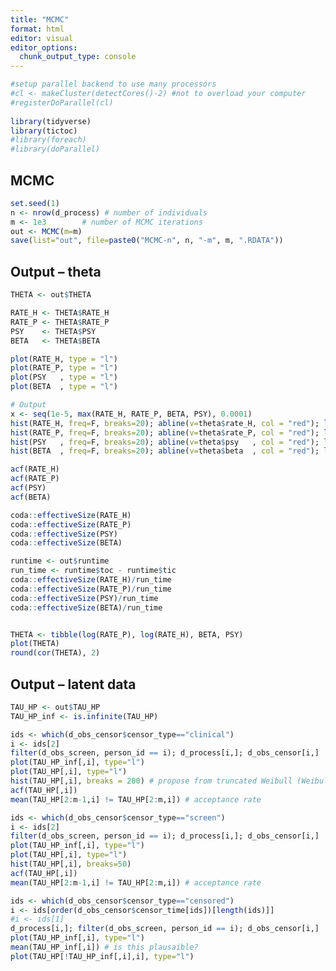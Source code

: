 ```yaml
---
title: "MCMC"
format: html
editor: visual
editor_options: 
  chunk_output_type: console
---
```


```r
#setup parallel backend to use many processors
#cl <- makeCluster(detectCores()-2) #not to overload your computer
#registerDoParallel(cl)
  
library(tidyverse)
library(tictoc)
#library(foreach)
#library(doParallel)
```

## MCMC

```r
set.seed(1)
n <- nrow(d_process) # number of individuals
m <- 1e3        # number of MCMC iterations
out <- MCMC(m=m) 
save(list="out", file=paste0("MCMC-n", n, "-m", m, ".RDATA"))
```

## Output -- theta

```r
THETA <- out$THETA

RATE_H <- THETA$RATE_H
RATE_P <- THETA$RATE_P
PSY    <- THETA$PSY
BETA   <- THETA$BETA

plot(RATE_H, type = "l")
plot(RATE_P, type = "l")
plot(PSY   , type = "l")
plot(BETA  , type = "l")

# Output
x <- seq(1e-5, max(RATE_H, RATE_P, BETA, PSY), 0.0001)
hist(RATE_H, freq=F, breaks=20); abline(v=theta$rate_H, col = "red"); lines(x, dgamma(x, prior$shape_H, prior$rate_H))
hist(RATE_P, freq=F, breaks=20); abline(v=theta$rate_P, col = "red"); lines(x, dgamma(x, prior$shape_P, prior$rate_P))
hist(PSY   , freq=F, breaks=20); abline(v=theta$psy   , col = "red"); lines(x, dbeta(x, prior$a_psy, prior$b_psy))
hist(BETA  , freq=F, breaks=20); abline(v=theta$beta  , col = "red"); lines(x, dbeta(x, prior$a_beta, prior$b_beta))

acf(RATE_H)
acf(RATE_P)
acf(PSY)
acf(BETA)

coda::effectiveSize(RATE_H)
coda::effectiveSize(RATE_P)
coda::effectiveSize(PSY)
coda::effectiveSize(BETA)

runtime <- out$runtime
run_time <- runtime$toc - runtime$tic
coda::effectiveSize(RATE_H)/run_time
coda::effectiveSize(RATE_P)/run_time
coda::effectiveSize(PSY)/run_time
coda::effectiveSize(BETA)/run_time


THETA <- tibble(log(RATE_P), log(RATE_H), BETA, PSY)
plot(THETA)
round(cor(THETA), 2)
```

## Output -- latent data

```r
TAU_HP <- out$TAU_HP
TAU_HP_inf <- is.infinite(TAU_HP)

ids <- which(d_obs_censor$censor_type=="clinical")
i <- ids[2]
filter(d_obs_screen, person_id == i); d_process[i,]; d_obs_censor[i,]
plot(TAU_HP_inf[,i], type="l")
plot(TAU_HP[,i], type="l")
hist(TAU_HP[,i], breaks = 200) # propose from truncated Weibull (Weibull for P)
acf(TAU_HP[,i])
mean(TAU_HP[2:m-1,i] != TAU_HP[2:m,i]) # acceptance rate

ids <- which(d_obs_censor$censor_type=="screen")
i <- ids[2]
filter(d_obs_screen, person_id == i); d_process[i,]; d_obs_censor[i,]
plot(TAU_HP_inf[,i], type="l")
plot(TAU_HP[,i], type="l")
hist(TAU_HP[,i], breaks=50)
acf(TAU_HP[,i])
mean(TAU_HP[2:m-1,i] != TAU_HP[2:m,i]) # acceptance rate

ids <- which(d_obs_censor$censor_type=="censored")
i <- ids[order(d_obs_censor$censor_time[ids])[length(ids)]]
#i <- ids[1]
d_process[i,]; filter(d_obs_screen, person_id == i); d_obs_censor[i,]
plot(TAU_HP_inf[,i], type="l")
mean(TAU_HP_inf[,i]) # is this plausaible?
plot(TAU_HP[!TAU_HP_inf[,i],i], type="l")
```
